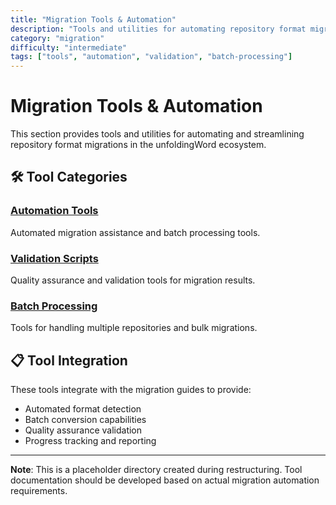 ```yaml
---
title: "Migration Tools & Automation"
description: "Tools and utilities for automating repository format migrations"
category: "migration"
difficulty: "intermediate"
tags: ["tools", "automation", "validation", "batch-processing"]
---
```


# Migration Tools & Automation

This section provides tools and utilities for automating and streamlining repository format migrations in the unfoldingWord ecosystem.

## 🛠️ **Tool Categories**

### **[Automation Tools](automation-tools)**
Automated migration assistance and batch processing tools.

### **[Validation Scripts](validation-scripts)**
Quality assurance and validation tools for migration results.

### **[Batch Processing](batch-processing)**
Tools for handling multiple repositories and bulk migrations.

## 📋 **Tool Integration**

These tools integrate with the migration guides to provide:
- Automated format detection
- Batch conversion capabilities
- Quality assurance validation
- Progress tracking and reporting

---

**Note**: This is a placeholder directory created during restructuring. Tool documentation should be developed based on actual migration automation requirements.
